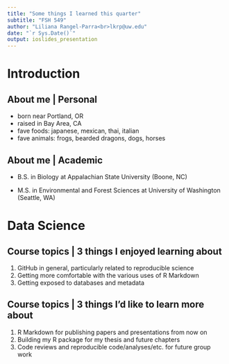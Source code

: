 ```yaml
---
title: "Some things I learned this quarter"
subtitle: "FSH 549"
author: "Liliana Rangel-Parra<br>lkrp@uw.edu"
date: "`r Sys.Date()`"
output: ioslides_presentation
---
```


# Introduction

## About me | Personal

- born near Portland, OR
- raised in Bay Area, CA
- fave foods: japanese, mexican, thai, italian
- fave animals: frogs, bearded dragons, dogs, horses

## About me | Academic
- B.S. in Biology at Appalachian State University (Boone, NC)

- M.S. in Environmental and Forest Sciences at University of Washington (Seattle, WA)

# Data Science

## Course topics | 3 things I enjoyed learning about

1. GitHub in general, particularly related to reproducible science
2. Getting more comfortable with the various uses of R Markdown
3. Getting exposed to databases and metadata

## Course topics | 3 things I'd like to learn more about

1. R Markdown for publishing papers and presentations from now on
2. Building my R package for my thesis and future chapters
3. Code reviews and reproducible code/analyses/etc. for future group work

## {data-background=images/MarkStone.png data-background-size=cover}
